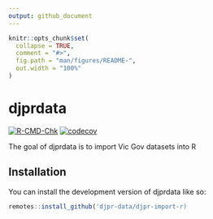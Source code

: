 ```yaml
---
output: github_document
---
```


<!-- README.md is generated from README.Rmd. Please edit that file -->

```r
knitr::opts_chunk$set(
  collapse = TRUE,
  comment = "#>",
  fig.path = "man/figures/README-",
  out.width = "100%"
)
```

# djprdata

<!-- badges: start -->
[![R-CMD-Chk](https://github.com/djpr-data/djpr-import-r/workflows/R-CMD-Chk/badge.svg)](https://github.com/djpr-data/djpr-import-r/actions)
[![codecov](https://codecov.io/gh/djpr-data/djpr-import-r/branch/main/graph/badge.svg?token=F870AJ43MI)](https://codecov.io/gh/djpr-data/djpr-import-r)
<!-- badges: end -->

The goal of djprdata is to import Vic Gov datasets into R

## Installation

You can install the development version of djprdata like so:

``` r
remotes::install_github('djpr-data/djpr-import-r)
```

